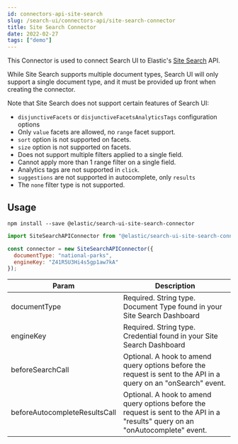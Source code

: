 ```yaml
---
id: connectors-api-site-search
slug: /search-ui/connectors-api/site-search-connector
title: Site Search Connector
date: 2022-02-27
tags: ["demo"]
---
```


This Connector is used to connect Search UI to Elastic's [Site Search](https://www.elastic.co/cloud/site-search-service) API.

While Site Search supports multiple document types, Search UI will only
support a single document type, and it must be provided up front when
creating the connector.

Note that Site Search does not support certain features of Search UI:

- `disjunctiveFacets` or `disjunctiveFacetsAnalyticsTags` configuration options
- Only `value` facets are allowed, no `range` facet support.
- `sort` option is not supported on facets.
- `size` option is not supported on facets.
- Does not support multiple filters applied to a single field.
- Cannot apply more than 1 range filter on a single field.
- Analytics tags are not supported in `click`.
- `suggestions` are not supported in autocomplete, only `results`
- The `none` filter type is not supported.

## Usage

```shell
npm install --save @elastic/search-ui-site-search-connector
```

```js
import SiteSearchAPIConnector from "@elastic/search-ui-site-search-connector";

const connector = new SiteSearchAPIConnector({
  documentType: "national-parks",
  engineKey: "Z41R5U3Hi4s5gp1aw7kA"
});
```

| Param                         | Description                                                                                                                      |
| ----------------------------- | -------------------------------------------------------------------------------------------------------------------------------- |
| documentType                  | Required. String type. Document Type found in your Site Search Dashboard                                                         |
| engineKey                     | Required. String type. Credential found in your Site Search Dashboard                                                            |
| beforeSearchCall              | Optional. A hook to amend query options before the request is sent to the API in a query on an "onSearch" event.                 |
| beforeAutocompleteResultsCall | Optional. A hook to amend query options before the request is sent to the API in a "results" query on an "onAutocomplete" event. |
